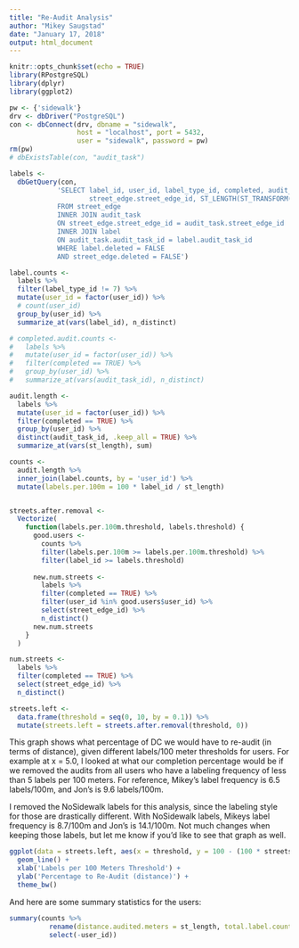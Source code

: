 ```yaml
---
title: "Re-Audit Analysis"
author: "Mikey Saugstad"
date: "January 17, 2018"
output: html_document
---
```


```r
knitr::opts_chunk$set(echo = TRUE)
library(RPostgreSQL)
library(dplyr)
library(ggplot2)
```

```r
pw <- {'sidewalk'}
drv <- dbDriver("PostgreSQL")
con <- dbConnect(drv, dbname = "sidewalk",
                 host = "localhost", port = 5432,
                 user = "sidewalk", password = pw)
rm(pw)
# dbExistsTable(con, "audit_task")
```


```r
labels <-
  dbGetQuery(con,
            'SELECT label_id, user_id, label_type_id, completed, audit_task.audit_task_id,
                    street_edge.street_edge_id, ST_LENGTH(ST_TRANSFORM(geom,26918))
            FROM street_edge
            INNER JOIN audit_task
            ON street_edge.street_edge_id = audit_task.street_edge_id
            INNER JOIN label 
            ON audit_task.audit_task_id = label.audit_task_id
            WHERE label.deleted = FALSE
            AND street_edge.deleted = FALSE')
```

```r
label.counts <-
  labels %>%
  filter(label_type_id != 7) %>%
  mutate(user_id = factor(user_id)) %>%
  # count(user_id)
  group_by(user_id) %>%
  summarize_at(vars(label_id), n_distinct)

# completed.audit.counts <-
#   labels %>%
#   mutate(user_id = factor(user_id)) %>%
#   filter(completed == TRUE) %>%
#   group_by(user_id) %>%
#   summarize_at(vars(audit_task_id), n_distinct)

audit.length <-
  labels %>%
  mutate(user_id = factor(user_id)) %>%
  filter(completed == TRUE) %>%
  group_by(user_id) %>%
  distinct(audit_task_id, .keep_all = TRUE) %>%
  summarize_at(vars(st_length), sum)

counts <-
  audit.length %>%
  inner_join(label.counts, by = 'user_id') %>%
  mutate(labels.per.100m = 100 * label_id / st_length)


streets.after.removal <-
  Vectorize(
    function(labels.per.100m.threshold, labels.threshold) {
      good.users <-
        counts %>%
        filter(labels.per.100m >= labels.per.100m.threshold) %>%
        filter(label_id >= labels.threshold)
      
      new.num.streets <-
        labels %>%
        filter(completed == TRUE) %>%
        filter(user_id %in% good.users$user_id) %>%
        select(street_edge_id) %>%
        n_distinct()
      new.num.streets
    }
  )

num.streets <-
  labels %>%
  filter(completed == TRUE) %>%
  select(street_edge_id) %>%
  n_distinct()

streets.left <-
  data.frame(threshold = seq(0, 10, by = 0.1)) %>%
  mutate(streets.left = streets.after.removal(threshold, 0))
```

This graph shows what percentage of DC we would have to re-audit (in terms of distance), given different labels/100 meter thresholds for users. For example at x = 5.0, I looked at what our completion percentage would be if we removed the audits from all users who have a labeling frequency of less than 5 labels per 100 meters. For reference, Mikey's label frequency is 6.5 labels/100m, and Jon's is 9.6 labels/100m.

I removed the NoSidewalk labels for this analysis, since the labeling style for those are drastically different. With NoSidewalk labels, Mikeys label frequency is 8.7/100m and Jon's is 14.1/100m. Not much changes when keeping those labels, but let me know if you'd like to see that graph as well.
```r
ggplot(data = streets.left, aes(x = threshold, y = 100 - (100 * streets.left / num.streets))) +
  geom_line() +
  xlab('Labels per 100 Meters Threshold') +
  ylab('Percentage to Re-Audit (distance)') +
  theme_bw()
```

And here are some summary statistics for the users:
```r
summary(counts %>%
          rename(distance.audited.meters = st_length, total.label.count = label_id) %>%
          select(-user_id))
```

